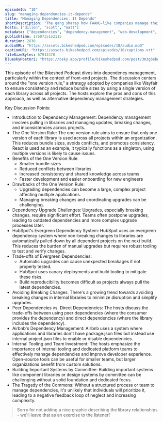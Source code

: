 ```yaml
---
episodeId: "10"
slug: "managing-dependencies-it-depends"
title: "Managing Dependencies: It Depends"
shortDescription: "The gang shares how FAANG-like companies manage their frontend dependencies without pain! Hint! They Don't!"
hosts: ["dillon", "scott", "matt"]
metadata: ["dependencies", "dependency-management", "web-development", "npm"]
publishTime: 1760735162115
duration: 2830
audioURL: "https://assets.bikeshedpod.com/episodes/10/audio.mp3"
captionURL: "https://assets.bikeshedpod.com/episodes/10/captions.vtt"
fileSizeBytes: 67913478
blueskyPostUri: "https://bsky.app/profile/bikeshedpod.com/post/3m3gbebwszk2k"
---
```


This episode of the Bikeshed Podcast dives into dependency management, particularly within the context of front-end projects. The discussion centers around the "one version rule," a strategy adopted by companies like Wayfair to ensure consistency and reduce bundle sizes by using a single version of each library across all projects. The hosts explore the pros and cons of this approach, as well as alternative dependency management strategies.

Key Discussion Points:

* Introduction to Dependency Management: Dependency management involves pulling in libraries and managing updates, breaking changes, and inconsistencies across projects.
* The One Version Rule: The one version rule aims to ensure that only one version of each library is used across all projects within an organization. This reduces bundle sizes, avoids conflicts, and promotes consistency. React is used as an example, it typically functions as a singleton, using multiple versions is likely to cause issues.
* Benefits of the One Version Rule:
  * Smaller bundle sizes
  * Reduced conflicts between libraries
  * Increased consistency and shared knowledge across teams
  * Faster development and easier onboarding for new engineers
* Drawbacks of the One Version Rule:
  * Upgrading dependencies can become a large, complex project affecting multiple applications.
  * Managing breaking changes and coordinating upgrades can be challenging.
* Dependency Upgrade Challenges: Upgrades, especially breaking changes, require significant effort. Teams often postpone upgrades, leading to outdated dependencies and more complex upgrade processes later.
* HubSpot's Evergreen Dependency System: HubSpot uses an evergreen dependency system where non-breaking changes to libraries are automatically pulled down by all dependent projects on the next build. This reduces the burden of manual upgrades but requires robust tooling to test and verify changes.
* Trade-offs of Evergreen Dependencies:
  * Automatic upgrades can cause unexpected breakages if not properly tested.
  * HubSpot uses canary deployments and build tooling to mitigate these risks.
  * Build reproducibility becomes difficult as projects always pull the latest dependencies.
* Avoiding Breaking Changes: There's a growing trend towards avoiding breaking changes in internal libraries to minimize disruption and simplify upgrades.
* Peer Dependencies vs. Direct Dependencies: The hosts discuss the trade-offs between using peer dependencies (where the consumer provides the dependency) and direct dependencies (where the library includes the dependency).
* Airbnb's Dependency Management: Airbnb uses a system where applications and libraries don't have package.json files but instead use internal project.json files to enable or disable dependencies.
* Internal Tooling and Team Investment: The hosts emphasize the importance of internal tooling and dedicated platform teams to effectively manage dependencies and improve developer experience. Open-source tools can be useful for smaller teams, but larger organizations benefit from custom solutions.
* Building Important Systems by Committee: Building important systems like component libraries or design systems by committee can be challenging without a solid foundation and dedicated focus.
* The Tragedy of the Commons: Without a structured process or team to manage dependencies, it's unlikely that individuals will prioritize it, leading to a negative feedback loop of neglect and increasing complexity.

> Sorry for not adding a nice graphic describing the library relationships - we'll leave that as an exercise to the listener!